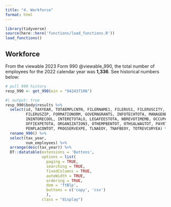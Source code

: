 ```yaml
---
title: "4. Workforce"
format: html
---
```


```r
library(tidyverse)
source(here::here('functions/load_functions.R'))
load_functions()
```

## Workforce

From the viewable 2023 Form 990 @viewable_990, the total number of employees for the
2022 calendar year was **1,336**. See historical numbers below: 
```r
# pull 990 history
resp_990 <- get_990(ein = "942437106") 
```

```r
#| output: true
resp_990$body$results %>% 
  select(id, TAXYEAR, TOTAEMPLCNTN, FILERNAME1, FILERUS1, FILERUSCITY, FILERUSSTATE, 
         FILERUSZIP, FORMATIONORM, GOVERNGRANTS, INFOTECHTOTA, MANAGENEEXPE, 
         ININTORECOOL, INTERETOTALO, LEGAFEESTOTA, NBREVOTIMEMB, OCCUPATOTALO, 
         OFFIEXPETOTA, ORGANIZATION3, OTHEMPBENTOT, OTHSALWAGTOT, PAYRTAXETOTA, 
         PENPLACONTOT, PROGSERVEXPE, TLNAEOY, TNAFBEOY, TOTREVCURYEA) %>% 
  rename_990() %>% 
  select(tax_year,
         num_employees) %>% 
  arrange(desc(tax_year)) %>% 
  DT::datatable(extensions = 'Buttons',
                options = list(
                  paging = TRUE,
                  searching = TRUE,
                  fixedColumns = TRUE,
                  autoWidth = TRUE,
                  ordering = TRUE,
                  dom = 'ftBlp',
                  buttons = c('copy', 'csv')
                  ),
                class = "display")
```

